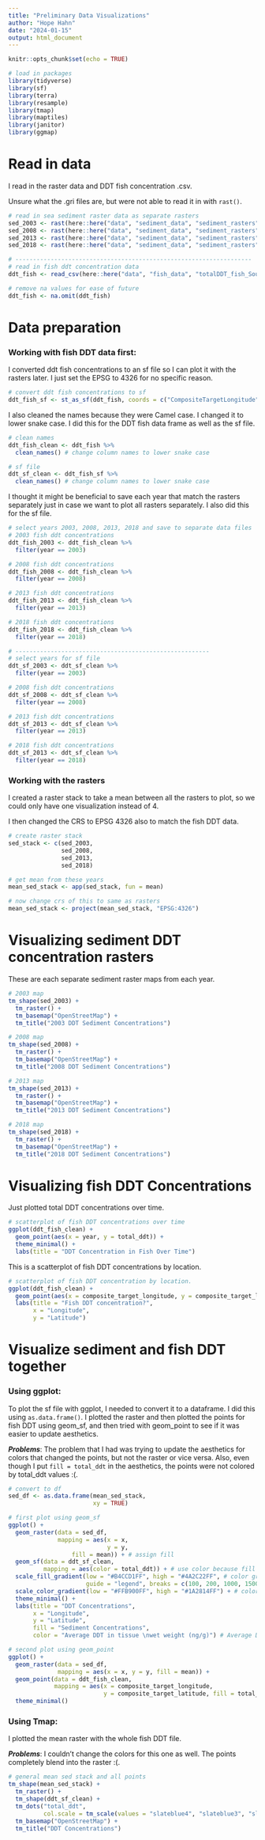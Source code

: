 ```yaml
---
title: "Preliminary Data Visualizations"
author: "Hope Hahn"
date: "2024-01-15"
output: html_document
---
```


```r
knitr::opts_chunk$set(echo = TRUE)
```

```r
# load in packages
library(tidyverse)
library(sf)
library(terra)
library(resample)
library(tmap)
library(maptiles)
library(janitor)
library(ggmap)
```

# Read in data

I read in the raster data and DDT fish concentration .csv.

Unsure what the .gri files are, but were not able to read it in with `rast()`.

```r
# read in sea sediment raster data as separate rasters
sed_2003 <- rast(here::here("data", "sediment_data", "sediment_rasters", "sediment_totalDDT_2003.grd"))
sed_2008 <- rast(here::here("data", "sediment_data", "sediment_rasters", "sediment_totalDDT_2003.grd"))
sed_2013 <- rast(here::here("data", "sediment_data", "sediment_rasters", "sediment_totalDDT_2003.grd"))
sed_2018 <- rast(here::here("data", "sediment_data", "sediment_rasters", "sediment_totalDDT_2003.grd"))

# -------------------------------------------------------------------
# read in fish ddt concentration data
ddt_fish <- read_csv(here::here("data", "fish_data", "totalDDT_fish_SouthernCA.csv"))

# remove na values for ease of future
ddt_fish <- na.omit(ddt_fish)
```

# Data preparation

### Working with fish DDT data first:

I converted ddt fish concentrations to an sf file so I can plot it with the rasters later. I just set the EPSG to 4326 for no specific reason.

```r
# convert ddt fish concentrations to sf 
ddt_fish_sf <- st_as_sf(ddt_fish, coords = c("CompositeTargetLongitude", "CompositeTargetLatitude"), crs = st_crs(4326))
```

I also cleaned the names because they were Camel case. I changed it to lower snake case. I did this for the DDT fish data frame as well as the sf file.

```r
# clean names
ddt_fish_clean <- ddt_fish %>% 
  clean_names() # change column names to lower snake case

# sf file
ddt_sf_clean <- ddt_fish_sf %>% 
  clean_names() # change column names to lower snake case
```

I thought it might be beneficial to save each year that match the rasters separately just in case we want to plot all rasters separately. I also did this for the sf file.

```r
# select years 2003, 2008, 2013, 2018 and save to separate data files
# 2003 fish ddt concentrations
ddt_fish_2003 <- ddt_fish_clean %>% 
  filter(year == 2003)

# 2008 fish ddt concentrations
ddt_fish_2008 <- ddt_fish_clean %>% 
  filter(year == 2008)

# 2013 fish ddt concentrations
ddt_fish_2013 <- ddt_fish_clean %>% 
  filter(year == 2013)

# 2018 fish ddt concentrations
ddt_fish_2018 <- ddt_fish_clean %>% 
  filter(year == 2018)

# -------------------------------------------------------
# select years for sf file 
ddt_sf_2003 <- ddt_sf_clean %>% 
  filter(year == 2003) 

# 2008 fish ddt concentrations
ddt_sf_2008 <- ddt_sf_clean %>% 
  filter(year == 2008)

# 2013 fish ddt concentrations
ddt_sf_2013 <- ddt_sf_clean %>% 
  filter(year == 2013)

# 2018 fish ddt concentrations
ddt_sf_2013 <- ddt_sf_clean %>% 
  filter(year == 2018)
```

### Working with the rasters

I created a raster stack to take a mean between all the rasters to plot, so we could only have one visualization instead of 4.

I then changed the CRS to EPSG 4326 also to match the fish DDT data.

```r
# create raster stack
sed_stack <- c(sed_2003,
               sed_2008,
               sed_2013,
               sed_2018)

# get mean from these years
mean_sed_stack <- app(sed_stack, fun = mean)

# now change crs of this to same as rasters
mean_sed_stack <- project(mean_sed_stack, "EPSG:4326")
```

# Visualizing sediment DDT concentration rasters

These are each separate sediment raster maps from each year.

```r
# 2003 map
tm_shape(sed_2003) +
  tm_raster() +
  tm_basemap("OpenStreetMap") +
  tm_title("2003 DDT Sediment Concentrations") 

# 2008 map
tm_shape(sed_2008) +
  tm_raster() +
  tm_basemap("OpenStreetMap") +
  tm_title("2008 DDT Sediment Concentrations") 

# 2013 map
tm_shape(sed_2013) +
  tm_raster() +
  tm_basemap("OpenStreetMap") +
  tm_title("2013 DDT Sediment Concentrations") 

# 2018 map
tm_shape(sed_2018) +
  tm_raster() +
  tm_basemap("OpenStreetMap") +
  tm_title("2018 DDT Sediment Concentrations") 
```

# Visualizing fish DDT Concentrations

Just plotted total DDT concentrations over time.

```r
# scatterplot of fish DDT concentrations over time
ggplot(ddt_fish_clean) +
  geom_point(aes(x = year, y = total_ddt)) +
  theme_minimal() +
  labs(title = "DDT Concentration in Fish Over Time") 
```

This is a scatterplot of fish DDT concentrations by location.

```r
# scatterplot of fish DDT concentration by location.
ggplot(ddt_fish_clean) +
  geom_point(aes(x = composite_target_longitude, y = composite_target_latitude, color = total_ddt)) + theme_minimal() +
  labs(title = "Fish DDT concentration?",
       x = "Longitude",
       y = "Latitude")
```

# Visualize sediment and fish DDT together

### Using ggplot:

To plot the sf file with ggplot, I needed to convert it to a dataframe. I did this using `as.data.frame()`. I plotted the raster and then plotted the points for fish DDT using geom_sf, and then tried with geom_point to see if it was easier to update aesthetics.

***Problems***: The problem that I had was trying to update the aesthetics for colors that changed the points, but not the raster or vice versa. Also, even though I put `fill = total_ddt` in the aesthetics, the points were not colored by total_ddt values :(.

```r
# convert to df
sed_df <- as.data.frame(mean_sed_stack, 
                        xy = TRUE)

# first plot using geom_sf
ggplot() +
  geom_raster(data = sed_df, 
              mapping = aes(x = x, 
                            y = y,
                  fill = mean)) + # assign fill
  geom_sf(data = ddt_sf_clean, 
          mapping = aes(color = total_ddt)) + # use color because fill was already used for raster
  scale_fill_gradient(low = "#B4CCD1FF", high = "#4A2C22FF", # color gradient for DDT concentrations in sediment
                      guide = "legend", breaks = c(100, 200, 1000, 1500, 2000, 2500, 3000)) + 
  scale_color_gradient(low = "#FFB900FF", high = "#1A2814FF") + # color gradient for points
  theme_minimal() +
  labs(title = "DDT Concentrations", 
       x = "Longitude", 
       y = "Latitude", 
       fill = "Sediment Concentrations",
       color = "Average DDT in tissue \nwet weight (ng/g)") # Average DDT for each composite \nin ng/g tissue wet weight

# second plot using geom_point
ggplot() +
  geom_raster(data = sed_df, 
              mapping = aes(x = x, y = y, fill = mean)) +
  geom_point(data = ddt_fish_clean, 
             mapping = aes(x = composite_target_longitude, 
                           y = composite_target_latitude, fill = total_ddt)) +
  theme_minimal() 
```

### Using Tmap:

I plotted the mean raster with the whole fish DDT file.

***Problems***: I couldn't change the colors for this one as well. The points completely blend into the raster :(.

```r
# general mean sed stack and all points
tm_shape(mean_sed_stack) +
  tm_raster() +
  tm_shape(ddt_sf_clean) +
  tm_dots("total_ddt",
          col.scale = tm_scale(values = "slateblue4", "slateblue3", "slateblue2","slateblue1")) +
  tm_basemap("OpenStreetMap") +
  tm_title("DDT Concentrations") 
```
